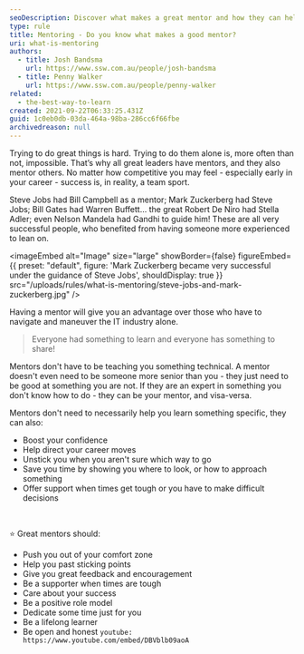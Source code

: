 ```yaml
---
seoDescription: Discover what makes a great mentor and how they can help you achieve success in your career.
type: rule
title: Mentoring - Do you know what makes a good mentor?
uri: what-is-mentoring
authors:
  - title: Josh Bandsma
    url: https://www.ssw.com.au/people/josh-bandsma
  - title: Penny Walker
    url: https://www.ssw.com.au/people/penny-walker
related:
  - the-best-way-to-learn
created: 2021-09-22T06:33:25.431Z
guid: 1c0eb0db-03da-464a-98ba-286cc6f66fbe
archivedreason: null
---
```


Trying to do great things is hard. Trying to do them alone is, more often than not, impossible. That’s why all great leaders have mentors, and they also mentor others. No matter how competitive you may feel - especially early in your career - success is, in reality, a team sport.

Steve Jobs had Bill Campbell as a mentor; Mark Zuckerberg had Steve Jobs; Bill Gates had Warren Buffett... the great Robert De Niro had Stella Adler; even Nelson Mandela had Gandhi to guide him! These are all very successful people, who benefited from having someone more experienced to lean on.


<imageEmbed
  alt="Image"
  size="large"
  showBorder={false}
  figureEmbed={{
    preset: "default",
    figure: 'Mark Zuckerberg became very successful under the guidance of Steve Jobs',
    shouldDisplay: true
  }}
  src="/uploads/rules/what-is-mentoring/steve-jobs-and-mark-zuckerberg.jpg"
/>

Having a mentor will give you an advantage over those who have to navigate and maneuver the IT industry alone.

> Everyone had something to learn and everyone has something to share!

Mentors don't have to be teaching you something technical. A mentor doesn't even need to be someone more senior than you - they just need to be good at something you are not. If they are an expert in something you don't know how to do - they can be your mentor, and visa-versa.

Mentors don't need to necessarily help you learn something specific, they can also:

- Boost your confidence
- Help direct your career moves
- Unstick you when you aren't sure which way to go
- Save you time by showing you where to look, or how to approach something
- Offer support when times get tough or you have to make difficult decisions

<br>

⭐ Great mentors should:

- Push you out of your comfort zone
- Help you past sticking points
- Give you great feedback and encouragement
- Be a supporter when times are tough
- Care about your success
- Be a positive role model
- Dedicate some time just for you
- Be a lifelong learner
- Be open and honest
`youtube: https://www.youtube.com/embed/DBVblb09aoA`